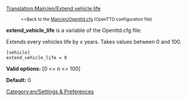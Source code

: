 [[Translation:Main/en/Extend vehicle life]]
:<small><<Back to the [[Main/en/Openttd.cfg]] (OpenTTD configuration file)</small>


'''extend_vehicle_life''' is a variable of the Openttd.cfg file:

Extends every vehicles life by x years. Takes values between 0 and 100.

<pre>
[vehicle]
extend_vehicle_life = 0
</pre>

'''Valid options:''' [0 <= n <= 100]

'''Default:''' 0

[[Category:en/Settings & Preferences]]